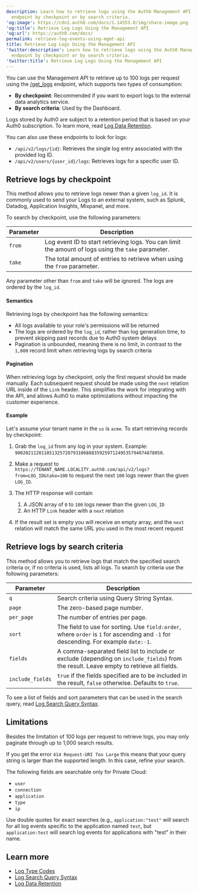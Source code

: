 ```yaml
---
description: Learn how to retrieve logs using the Auth0 Management API get_logs
  endpoint by checkpoint or by search criteria.
'og:image': https://cdn2.auth0.com/docs/1.14553.0/img/share-image.png
'og:title': Retrieve Log Logs Using the Management API
'og:url': https://auth0.com/docs/
permalink: retrieve-log-events-using-mgmt-api
title: Retrieve Log Logs Using the Management API
'twitter:description': Learn how to retrieve logs using the Auth0 Management API get_logs
  endpoint by checkpoint or by search criteria.
'twitter:title': Retrieve Log Logs Using the Management API
---
```

You can use the <Tooltip tip="Management API: A product to allow customers to perform administrative tasks." cta="View Glossary" href="/docs/glossary?term=Management+API">Management API</Tooltip> to retrieve up to 100 logs per request using the [/get_logs](https://auth0.com/docs/api/management/v2/#!/Logs/get_logs) endpoint, which supports two types of consumption:

* **By checkpoint**: Recommended if you want to export logs to the external data analytics service.
* **By search criteria**: Used by the Dashboard.

Logs stored by Auth0 are subject to a retention period that is based on your Auth0 subscription. To learn more, read [Log Data Retention](/docs/deploy-monitor/logs/log-data-retention).

You can also use these endpoints to look for logs:

* `/api/v2/logs/{id}`: Retrieves the single log entry associated with the provided log ID.
* `/api/v2/users/{user_id}/logs`: Retrieves logs for a specific user ID.

## Retrieve logs by checkpoint

This method allows you to retrieve logs newer than a given `log_id`. It
is commonly used to send your Logs to an external system, such as Splunk, Datadog,
Application Insights, Mixpanel, and more.

To search by checkpoint, use the following parameters:

<table class="table"><thead>
<tr>
<th><strong>Parameter</strong></th>
<th><strong>Description</strong></th>
</tr>
</thead>
<tbody>
<tr>
<td><code>from</code></td>
<td>Log event ID to start retrieving logs. You can limit the amount of logs using the <code>take</code> parameter.</td>
</tr>
<tr>
<td><code>take</code></td>
<td>The total amount of entries to retrieve when using the <code>from</code> parameter.</td>
</tr>
</tbody>
</table>

Any parameter other than `from` and `take` will be ignored. The logs are ordered by the `log_id`.

#### Semantics

Retrieving logs by checkpoint has the following semantics:

* All logs available to your role's permissions will be returned
* The logs are ordered by the `log_id`, rather than log generation time, to prevent skipping past records due to Auth0 system delays
* Pagination is unbounded, meaning there is no limit, in contrast to the `1,000` record limit when retrieving logs by search criteria

#### Pagination

When retrieving logs by checkpoint, only the first request should be made
manually. Each subsequent request should be made using the `next` relation URL
inside of the `Link` header. This simplifies the work for integrating with the
API, and allows Auth0 to make optimizations without impacting the customer
experience.

#### Example

Let's assume your tenant name in the `us` is `acme`. To start retrieving records by
checkpoint:

1. Grab the `log_id` from any log in your system.
   Example: `90020211201185132572079310688835925971249535794074878050`.
2. Make a request to `https://TENANT_NAME.LOCALITY.auth0.com/api/v2/logs?from=LOG_ID&take=100` to request the next `100` logs newer than the given `LOG_ID`.
3. The HTTP response will contain

   1. A JSON array of `0` to `100` logs newer than the given `LOG_ID`
   2. An HTTP `Link` header with a `next` relation
4. If the result set is empty you will receive an empty array, and the `next` relation will match the same URL you used in the most recent request

## Retrieve logs by search criteria

This method allows you to retrieve logs that match the specified search criteria or, if no criteria is used, lists all logs. To search by criteria use the following parameters:

<table class="table"><thead>
<tr>
<th>Parameter</th>
<th>Description</th>
</tr>
</thead>
<tbody>
<tr>
<td><code>q</code></td>
<td>Search criteria using Query String Syntax.</td>
</tr>
<tr>
<td><code>page</code></td>
<td>The zero-based page number.</td>
</tr>
<tr>
<td><code>per_page</code></td>
<td>The number of entries per page.</td>
</tr>
<tr>
<td><code>sort</code></td>
<td>The field to use for sorting. Use <code>field:order</code>, where <code>order</code> is <code>1</code> for ascending and <code>-1</code> for descending. For example <code>date:-1</code>.</td>
</tr>
<tr>
<td><code>fields</code></td>
<td>A comma-separated field list to include or exclude (depending on <code>include_fields</code>) from the result. Leave empty to retrieve all fields.</td>
</tr>
<tr>
<td><code>include_fields</code></td>
<td><code>true</code> if the fields specified are to be included in the result, <code>false</code> otherwise. Defaults to <code>true</code>.</td>
</tr>
</tbody>
</table>

To see a list of fields and sort parameters that can be used in the search query, read [Log Search Query Syntax](/docs/deploy-monitor/logs/log-search-query-syntax).

## Limitations

Besides the limitation of 100 logs per request to retrieve logs, you may only paginate through up to 1,000 search results.

If you get the error `414 Request-URI Too Large` this means that your query string is larger than the supported length. In this case, refine your search.

<Card title="Private Cloud search field limitations">

The following fields are searchable only for Private Cloud:

* `user`
* `connection`
* `application`
* `type`
* `ip`

Use double quotes for exact searches (e.g., `application:"test"` will search for all log events specific to the application named `test`, but `application:test` will search log events for applications with "test" in their name.

</Card>

## Learn more

* [Log Type Codes](/docs/deploy-monitor/logs/log-event-type-codes)
* [Log Search Query Syntax](/docs/deploy-monitor/logs/log-search-query-syntax)
* [Log Data Retention](/docs/deploy-monitor/logs/log-data-retention)